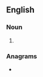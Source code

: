 {{also|byname}}
==English==

===Noun===
{{en-noun}}

# {{alternative spelling of|byname|lang=en}}

===Anagrams===
* {{anagrams|en|baymen}}